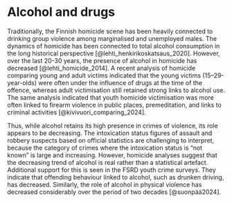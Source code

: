 # Alcohol and drugs

Traditionally, the Finnish homicide scene has been heavily connected to drinking group violence among marginalised and unemployed males. The dynamics of homicide has been connected to total alcohol consumption in the long historical perspective [@lehti_henkirikoskatsaus_2020]. However, over the last 20-30 years, the presence of alcohol in homicide has decreased [@lehti_homicide_2014]. A recent analysis of homicide comparing young and adult victims indicated that the young victims (15–29-year-olds) were often under the influence of drugs at the time of the offence, whereas adult victimisation still retained strong links to alcohol use. The same analysis indicated that youth homicide victimisation was more often linked to firearm violence in public places, premeditation, and links to criminal activities [@kivivuori_comparing_2024]. 

Thus, while alcohol retains its high presence in crimes of violence, its role appears to be decreasing. The intoxication status figures of assault and robbery suspects based on official statistics are challenging to interpret, because the category of crimes where the intoxication status is “not known” is large and increasing. However, homicide analyses suggest that the decreasing trend of alcohol is real rather than a statistical artefact. Additional support for this is seen in the FSRD youth crime surveys. They indicate that offending behaviour linked to alcohol, such as drunken driving, has decreased. Similarly, the role of alcohol in physical violence has decreased considerably over the period of two decades [@suonpää2024].
